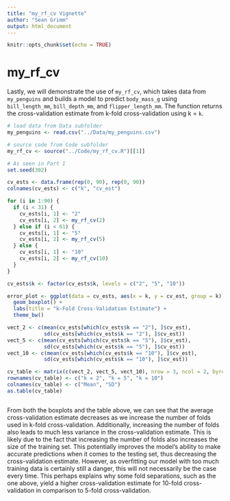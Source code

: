 ```yaml
---
title: "my_rf_cv Vignette"
author: "Sean Grimm"
output: html_document
---
```


```r
knitr::opts_chunk$set(echo = TRUE)
```

# my_rf_cv

Lastly, we will demonstrate the use of `my_rf_cv`, which takes data from `my_penguins` and builds a model to predict `body_mass_g` using `bill_length_mm`, `bill_depth_mm`, and `flipper_length_mm`. The function returns the cross-validation estimate from k-fold cross-validation using k = `k`.

```r
# load data from Data subfolder
my_penguins <- read.csv("../Data/my_penguins.csv")

# source code from Code subfolder
my_rf_cv <- source("../Code/my_rf_cv.R")[[1]]

# As seen in Part 1
set.seed(302)

cv_ests <- data.frame(rep(0, 90), rep(0, 90))
colnames(cv_ests) <- c("k", "cv_est")

for (i in 1:90) {
  if (i < 31) {
    cv_ests[i, 1] <- "2"
    cv_ests[i, 2] <- my_rf_cv(2)
  } else if (i < 61) {
    cv_ests[i, 1] <- "5"
    cv_ests[i, 2] <- my_rf_cv(5)
  } else {
    cv_ests[i, 1] <- "10"
    cv_ests[i, 2] <- my_rf_cv(10)
  }
}

cv_ests$k <- factor(cv_ests$k, levels = c("2", "5", "10"))

error_plot <- ggplot(data = cv_ests, aes(x = k, y = cv_est, group = k)) +
  geom_boxplot() +
  labs(title = "k-Fold Cross-Validation Estimate") +
  theme_bw()

vect_2 <- c(mean(cv_ests[which(cv_ests$k == "2"), ]$cv_est),
            sd(cv_ests[which(cv_ests$k == "2"), ]$cv_est))
vect_5 <- c(mean(cv_ests[which(cv_ests$k == "5"), ]$cv_est),
            sd(cv_ests[which(cv_ests$k == "5"), ]$cv_est))
vect_10 <- c(mean(cv_ests[which(cv_ests$k == "10"), ]$cv_est),
            sd(cv_ests[which(cv_ests$k == "10"), ]$cv_est))

cv_table <- matrix(c(vect_2, vect_5, vect_10), nrow = 3, ncol = 2, byrow = TRUE)
rownames(cv_table) <- c("k = 2", "k = 5", "k = 10")
colnames(cv_table) <- c("Mean", "SD")
as.table(cv_table)
```

```r

```

From both the boxplots and the table above, we can see that the average cross-validation estimate decreases as we increase the number of folds used in k-fold cross-validation. Additionally, increasing the number of folds also leads to much less variance in the cross-validation estimate. This is likely due to the fact that increasing the number of folds also increases the size of the training set. This potentially improves the model's ability to make accurate predictions when it comes to the testing set, thus decreasing the cross-validation estimate. However, as overfitting our model with too much training data is certainly still a danger, this will not necessarily be the case every time. This perhaps explains why some fold separations, such as the one above, yield a higher cross-validation estimate for 10-fold cross-validation in comparison to 5-fold cross-validation.
